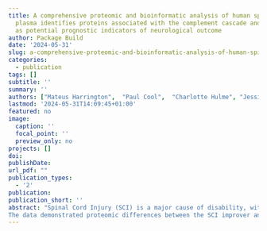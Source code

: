 ```yaml
---
title: A comprehensive proteomic and bioinformatic analysis of human spinal cord injury
  plasma identifies proteins associated with the complement cascade and liver function
  as potential prognostic indicators of neurological outcome
author: Package Build
date: '2024-05-31'
slug: a-comprehensive-proteomic-and-bioinformatic-analysis-of-human-spinal-cord-injury-plasma-identifies-proteins-associated-with-the-complement-cascade-and-liver-function-as-potential-prognostic-indicators-of-neurological-outcome
categories:
  - publication
tags: []
subtitle: ''
summary: ''
authors: ["Mateus Harrington",  "Paul Cool",  "Charlotte Hulme", "Jessica Fisher-Stokes", "Mandy Peffers", "Wagih El Masri", "Aheed Osman", "Joy Roy Chowdhury", "Naveen Kumar", "Srinivasa Budithi", "Karina Wright"]
lastmod: '2024-05-31T14:09:45+01:00'
featured: no
image:
  caption: ''
  focal_point: ''
  preview_only: no
projects: []
doi:
publishDate:
url_pdf: ""
publication_types:
  - '2'
publication: 
publication_short: ''
abstract: "Spinal Cord Injury (SCI) is a major cause of disability, with complications post-injury often leading to life-long health issues with need of extensive treatment. Neurological outcome post-SCI can be variable and difficult to predict, particularly in incomplete injured patients. The identification of specific SCI biomarkers in blood, may be able to improve prognostics in the field. This study has utilised proteomic and bioinformatics methodologies to investigate differentially expressed proteins in plasma samples across human SCI cohorts with the aim of identifying candidate prognostic biomarkers and biological pathway alterations that relate to neurological outcome.
The data demonstrated proteomic differences between the SCI improver and non-improver cohorts, with the results from two independent approaches supporting each other and identifying 79 and 87 differences in total between the groups. Bioinformatics analyses revealed that the majority of differentially abundant proteins were components of the complement cascade and most interacted directly with the liver. Additional investigations into the chronology of these proteins, and their levels in other tissues (cerebrospinal fluid in particular) are needed to better understand the underlying pathophysiology, including any potentially modifiable targets. "
---
```

